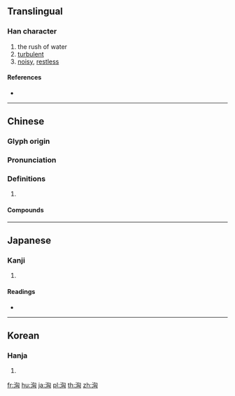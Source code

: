 {{also|汹}}
==Translingual==

===Han character===
{{Han char|rn=85|rad=水|as=06|sn=9|four=37120|canj=EPUK}}

# the rush of water
# [[turbulent]]
# [[noisy]], [[restless]]

====References====
* {{Han ref|kx=0622.130|dkj=17417|dj=1018.110|hdz=31614.010|uh=6D36|ud=27958|bh=ACA4|bd=44196}}

----

==Chinese==
{{zh-forms|s=汹}}

===Glyph origin===
{{Han etym}}

===Pronunciation===
{{zh-pron
|m=xiōng
|c=hung1
|mc=y
|oc=y
|cat=
}}

===Definitions===
{{zh-hanzi}}

# {{rfdef|zh}}

====Compounds====
{{zh-der|其勢洶洶|天下洶洶|人情洶洶|來勢洶洶|波濤洶湧|暗潮洶湧|洶湧|洶涌|洶動|洶涌澎湃|洶湧澎湃|洶洶拳拳|洶洶|氣勢洶洶}}

----

==Japanese==

===Kanji===
{{ja-kanji|grade=|rs=水06}}

# {{defn|lang=ja|sort=水06}}

====Readings====
* {{ja-readings|on=[[きょう]] (kyō)|kun=[[わく]] (waku)}}

----

==Korean==

===Hanja===
{{ko-hanja|hangeul=흉|eumhun=|rv=hyung|mr=hyung|y=hyung}}

# {{defn|lang=ko|sort=水06}}

[[fr:洶]]
[[hu:洶]]
[[ja:洶]]
[[pl:洶]]
[[th:洶]]
[[zh:洶]]